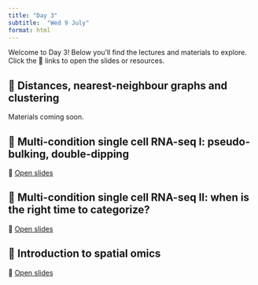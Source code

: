 ---
title: "Day 3"
subtitle:  "Wed 9 July"
format: html
---

::: {.callout-note}
Welcome to Day 3! Below you'll find the lectures and materials to explore. Click the 🔗 links to open the slides or resources.
:::

## 📘 Distances, nearest-neighbour graphs and clustering {#NNG}

Materials coming soon.

## 📘 Multi-condition single cell RNA-seq I: pseudo-bulking, double-dipping {#scRNA-adv}

🔗 [Open slides](https://drive.google.com/file/d/1fVtabaDMzThY92MqD3igHH-7JAHVGC-X/view?usp=sharing)

## 📘 Multi-condition single cell RNA-seq II: when is the right time to categorize? {#scRNA-DEA}

🔗 [Open slides](https://docs.google.com/presentation/d/16eELRfthxSorWfFwP98m6H36qeUrz1lzpxDPYnzq3PA/edit?usp=sharing)

## 📘 Introduction to spatial omics 

🔗 [Open slides](https://drive.google.com/file/d/10ifLrtgMaTc_dXcaT4uDDPMxAyF6kAx2/view?usp=drive_link)
